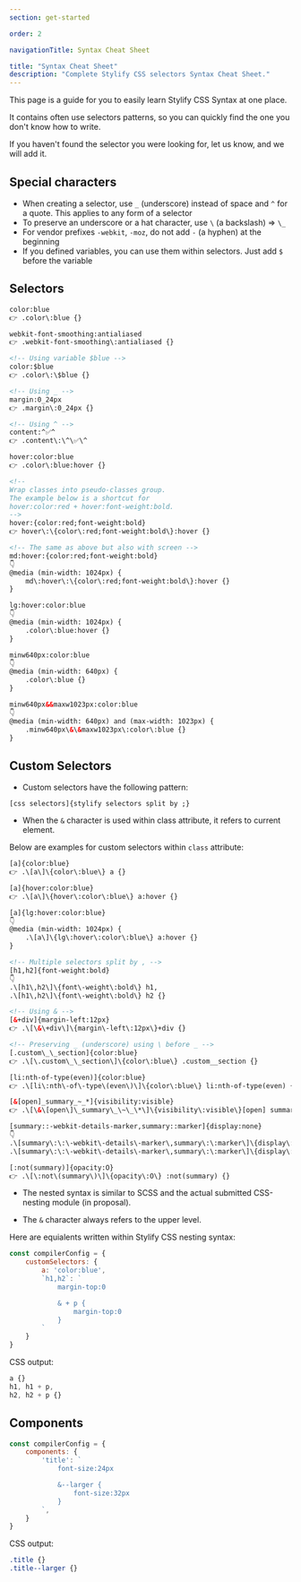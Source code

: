 ```yaml
---
section: get-started

order: 2

navigationTitle: Syntax Cheat Sheet

title: "Syntax Cheat Sheet"
description: "Complete Stylify CSS selectors Syntax Cheat Sheet."
---
```


This page is a guide for you to easily learn Stylify CSS Syntax at one place.

It contains often use selectors patterns, so you can quickly find the one you don't know how to write.

<Note>If you haven't found the selector you were looking for, let us know, and we will add it.</Note>

## Special characters
- When creating a selector, use `_` (underscore) instead of space and `^` for a quote. This applies to any form of a selector
- To preserve an underscore or a hat character, use `\` (a backslash) => `\_`
- For vendor prefixes `-webkit`, `-moz`, do not add `-` (a hyphen) at the beginning
- If you defined variables, you can use them within selectors. Just add `$` before the variable

## Selectors

```html
color:blue
👉 .color\:blue {}

webkit-font-smoothing:antialiased
👉 .webkit-font-smoothing\:antialiased {}

<!-- Using variable $blue -->
color:$blue
👉 .color\:\$blue {}

<!-- Using _ -->
margin:0_24px
👉 .margin\:0_24px {}

<!-- Using ^ -->
content:^✅^
👉 .content\:\^\✅\^

hover:color:blue
👉 .color\:blue:hover {}

<!--
Wrap classes into pseudo-classes group.
The example below is a shortcut for
hover:color:red + hover:font-weight:bold.
-->
hover:{color:red;font-weight:bold}
👉 hover\:\{color\:red;font-weight:bold\}:hover {}

<!-- The same as above but also with screen -->
md:hover:{color:red;font-weight:bold}
👇
@media (min-width: 1024px) {
	md\:hover\:\{color\:red;font-weight:bold\}:hover {}
}

lg:hover:color:blue
👇
@media (min-width: 1024px) {
	.color\:blue:hover {}
}

minw640px:color:blue
👇
@media (min-width: 640px) {
	.color\:blue {}
}

minw640px&&maxw1023px:color:blue
👇
@media (min-width: 640px) and (max-width: 1023px) {
	.minw640px\&\&maxw1023px\:color\:blue {}
}
```

## Custom Selectors

- Custom selectors have the following pattern:
```
[css selectors]{stylify selectors split by ;}
```

- When the `&` character is used within class attribute, it refers to current element.

Below are examples for custom selectors within `class` attribute:
```html
[a]{color:blue}
👉 .\[a\]\{color\:blue\} a {}

[a]{hover:color:blue}
👉 .\[a\]\{hover\:color\:blue\} a:hover {}

[a]{lg:hover:color:blue}
👇
@media (min-width: 1024px) {
	.\[a\]\{lg\:hover\:color\:blue\} a:hover {}
}

<!-- Multiple selectors split by , -->
[h1,h2]{font-weight:bold}
👇
.\[h1\,h2\]\{font\-weight\:bold\} h1,
.\[h1\,h2\]\{font\-weight\:bold\} h2 {}

<!-- Using & -->
[&+div]{margin-left:12px}
👉 .\[\&\+div\]\{margin\-left\:12px\}+div {}

<!-- Preserving _ (underscore) using \ before _ -->
[.custom\_\_section]{color:blue}
👉 .\[\.custom\_\_section\]\{color\:blue\} .custom__section {}

[li:nth-of-type(even)]{color:blue}
👉 .\[li\:nth\-of\-type\(even\)\]\{color\:blue\} li:nth-of-type(even) {}

[&[open]_summary_~_*]{visibility:visible}
👉 .\[\&\[open\]\_summary\_\~\_\*\]\{visibility\:visible\}[open] summary ~ * {}

[summary::-webkit-details-marker,summary::marker]{display:none}
👇
.\[summary\:\:\-webkit\-details\-marker\,summary\:\:marker\]\{display\:none\} summary::-webkit-details-marker,
.\[summary\:\:\-webkit\-details\-marker\,summary\:\:marker\]\{display\:none\} summary::marker {}

[:not(summary)]{opacity:O}
👉 .\[\:not\(summary\)\]\{opacity\:O\} :not(summary) {}
```

- The nested syntax is similar to SCSS and the actual submitted CSS-nesting module (in proposal).

- The `&` character always refers to the upper level.

Here are equialents written within Stylify CSS nesting syntax:
```javascript
const compilerConfig = {
	customSelectors: {
		a: 'color:blue',
		`h1,h2`: `
			margin-top:0

			& + p {
				margin-top:0
			}
		`
	}
}
```

CSS output:
```css
a {}
h1, h1 + p,
h2, h2 + p {}
```


## Components

```javascript
const compilerConfig = {
	components: {
		'title': `
			font-size:24px

			&--larger {
				font-size:32px
			}
		`,
	}
}
```

CSS output:
```css
.title {}
.title--larger {}
```
